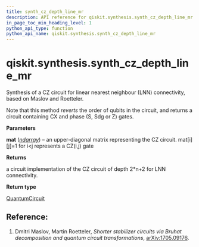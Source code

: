 ```yaml
---
title: synth_cz_depth_line_mr
description: API reference for qiskit.synthesis.synth_cz_depth_line_mr
in_page_toc_min_heading_level: 1
python_api_type: function
python_api_name: qiskit.synthesis.synth_cz_depth_line_mr
---
```


<span id="qiskit-synthesis-synth-cz-depth-line-mr" />

# qiskit.synthesis.synth\_cz\_depth\_line\_mr

<Function id="qiskit.synthesis.synth_cz_depth_line_mr" isDedicatedPage={true} github="https://github.com/qiskit/qiskit/tree/stable/0.24/qiskit/synthesis/linear_phase/cz_depth_lnn.py" signature="synth_cz_depth_line_mr(mat)">
  Synthesis of a CZ circuit for linear nearest neighbour (LNN) connectivity, based on Maslov and Roetteler.

  Note that this method *reverts* the order of qubits in the circuit, and returns a circuit containing CX and phase (S, Sdg or Z) gates.

  **Parameters**

  **mat** ([*ndarray*](https://numpy.org/doc/stable/reference/generated/numpy.ndarray.html#numpy.ndarray "(in NumPy v1.25)")) – an upper-diagonal matrix representing the CZ circuit. mat\[i]\[j]=1 for i\<j represents a CZ(i,j) gate

  **Returns**

  a circuit implementation of the CZ circuit of depth 2\*n+2 for LNN connectivity.

  **Return type**

  [QuantumCircuit](qiskit.circuit.QuantumCircuit "qiskit.circuit.QuantumCircuit")

  ## Reference:

  1.  Dmitri Maslov, Martin Roetteler, *Shorter stabilizer circuits via Bruhat decomposition and quantum circuit transformations*, [arXiv:1705.09176](https://arxiv.org/abs/1705.09176).
</Function>

